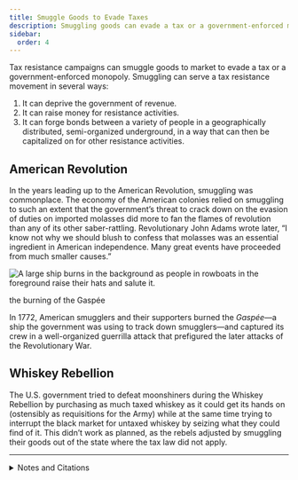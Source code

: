 ```yaml
---
title: Smuggle Goods to Evade Taxes
description: Smuggling goods can evade a tax or a government-enforced monopoly and can also have multiple beneficial side effects.
sidebar:
  order: 4
---
```


Tax resistance campaigns can smuggle goods to market to evade a tax or a government-enforced monopoly.
Smuggling can serve a tax resistance movement in several ways:

1. It can deprive the government of revenue.
1. It can raise money for resistance activities.
1. It can forge bonds between a variety of people in a geographically distributed, semi-organized underground, in a way that can then be capitalized on for other resistance activities.

## <Badge text="Example" size="medium" /> American Revolution

In the years leading up to the American Revolution, smuggling was commonplace.
The economy of the American colonies relied on smuggling to such an extent that the government’s threat to crack down on the evasion of duties on imported molasses did more to fan the flames of revolution than any of its other saber-rattling.
Revolutionary John Adams wrote later, “I know not why we should blush to confess that molasses was an essential ingredient in American independence.
Many great events have proceeded from much smaller causes.”

![A large ship burns in the background as people in rowboats in the foreground raise their hats and salute it.](../../../assets/gaspee.gif)
<figcaption>the burning of the Gaspée</figcaption>

In 1772, American smugglers and their supporters burned the <i>Gaspée</i>—a ship the government was using to track down smugglers—and captured its crew in a well-organized guerrilla attack that prefigured the later attacks of the Revolutionary War.

## <Badge text="Example" size="medium" /> Whiskey Rebellion

The U.S. government tried to defeat moonshiners during the Whiskey Rebellion by purchasing as much taxed whiskey as it could get its hands on (ostensibly as requisitions for the Army) while at the same time trying to interrupt the black market for untaxed whiskey by seizing what they could find of it.
This didn’t work as planned, as the rebels adjusted by smuggling their goods out of the state where the tax law did not apply.

<Aside type="wikipedia" title="Wikipedia">
  <WikipediaBadge title="Smuggling" />
  <WikipediaBadge title="Townshend Acts" />
  <WikipediaBadge title="Gaspee affair" />
  <WikipediaBadge title="John Adams" />
  <WikipediaBadge title="Whiskey Rebellion" />
</Aside>

---

<details>
<summary>Notes and Citations</summary>

* Adams, John “Letter to William Tudor, 11 August 1818” <i>The Works of John Adams</i>, Vol. X (1856) [p. 345](https://archive.org/details/worksjohnadams10adamrich/page/345/mode/1up)
* Hamilton, Alexander “Report on Opposition to Internal Duties” 5 August 1794 <i>Hamilton’s Works</i> Vol. IV (1851) [p. 589](https://archive.org/details/worksalexanderh13hamigoog/page/589/mode/1up)

</details>
